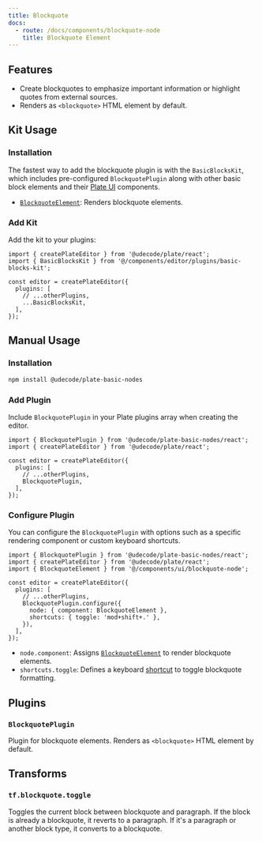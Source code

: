 ```yaml
---
title: Blockquote
docs:
  - route: /docs/components/blockquote-node
    title: Blockquote Element
---
```


<ComponentPreview name="basic-blocks-demo" />

<PackageInfo>

## Features

- Create blockquotes to emphasize important information or highlight quotes from external sources.
- Renders as `<blockquote>` HTML element by default.

</PackageInfo>

## Kit Usage

<Steps>

### Installation

The fastest way to add the blockquote plugin is with the `BasicBlocksKit`, which includes pre-configured `BlockquotePlugin` along with other basic block elements and their [Plate UI](/docs/installation/plate-ui) components.

<ComponentSource name="basic-blocks-kit" />

- [`BlockquoteElement`](/docs/components/blockquote-node): Renders blockquote elements.

### Add Kit

Add the kit to your plugins:

```tsx
import { createPlateEditor } from '@udecode/plate/react';
import { BasicBlocksKit } from '@/components/editor/plugins/basic-blocks-kit';

const editor = createPlateEditor({
  plugins: [
    // ...otherPlugins,
    ...BasicBlocksKit,
  ],
});
```

</Steps>

## Manual Usage

<Steps>

### Installation

```bash
npm install @udecode/plate-basic-nodes
```

### Add Plugin

Include `BlockquotePlugin` in your Plate plugins array when creating the editor.

```tsx
import { BlockquotePlugin } from '@udecode/plate-basic-nodes/react';
import { createPlateEditor } from '@udecode/plate/react';

const editor = createPlateEditor({
  plugins: [
    // ...otherPlugins,
    BlockquotePlugin,
  ],
});
```

### Configure Plugin

You can configure the `BlockquotePlugin` with options such as a specific rendering component or custom keyboard shortcuts.

```tsx
import { BlockquotePlugin } from '@udecode/plate-basic-nodes/react';
import { createPlateEditor } from '@udecode/plate/react';
import { BlockquoteElement } from '@/components/ui/blockquote-node';

const editor = createPlateEditor({
  plugins: [
    // ...otherPlugins,
    BlockquotePlugin.configure({
      node: { component: BlockquoteElement },
      shortcuts: { toggle: 'mod+shift+.' },
    }),
  ],
});
```

- `node.component`: Assigns [`BlockquoteElement`](/docs/components/blockquote-node) to render blockquote elements.
- `shortcuts.toggle`: Defines a keyboard [shortcut](/docs/plugin-shortcuts) to toggle blockquote formatting.

</Steps>

## Plugins

### `BlockquotePlugin`

Plugin for blockquote elements. Renders as `<blockquote>` HTML element by default.

## Transforms

### `tf.blockquote.toggle`

Toggles the current block between blockquote and paragraph. If the block is already a blockquote, it reverts to a paragraph. If it's a paragraph or another block type, it converts to a blockquote.